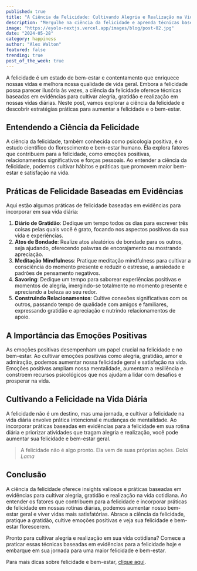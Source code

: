 ```yaml
---
published: true
title: "A Ciência da Felicidade: Cultivando Alegria e Realização na Vida Diária"
description: "Mergulhe na ciência da felicidade e aprenda técnicas baseadas em evidências para cultivar alegria, gratidão e realização na sua vida diária."
image: "https://eyolo-nextjs.vercel.app/images/blog/post-02.jpg"
date: "2024-05-28"
category: happiness
author: "Alex Walton"
featured: false
trending: true
post_of_the_week: true
---
```


A felicidade é um estado de bem-estar e contentamento que enriquece nossas vidas e melhora nossa qualidade de vida geral. Embora a felicidade possa parecer ilusória às vezes, a ciência da felicidade oferece técnicas baseadas em evidências para cultivar alegria, gratidão e realização em nossas vidas diárias. Neste post, vamos explorar a ciência da felicidade e descobrir estratégias práticas para aumentar a felicidade e o bem-estar.

## Entendendo a Ciência da Felicidade

A ciência da felicidade, também conhecida como psicologia positiva, é o estudo científico do florescimento e bem-estar humano. Ela explora fatores que contribuem para a felicidade, como emoções positivas, relacionamentos significativos e forças pessoais. Ao entender a ciência da felicidade, podemos cultivar hábitos e práticas que promovem maior bem-estar e satisfação na vida.

## Práticas de Felicidade Baseadas em Evidências

Aqui estão algumas práticas de felicidade baseadas em evidências para incorporar em sua vida diária:

1. **Diário de Gratidão**: Dedique um tempo todos os dias para escrever três coisas pelas quais você é grato, focando nos aspectos positivos da sua vida e experiências.
2. **Atos de Bondade**: Realize atos aleatórios de bondade para os outros, seja ajudando, oferecendo palavras de encorajamento ou mostrando apreciação.
3. **Meditação Mindfulness**: Pratique meditação mindfulness para cultivar a consciência do momento presente e reduzir o estresse, a ansiedade e padrões de pensamento negativos.
4. **Savoring**: Dedique um tempo para saborear experiências positivas e momentos de alegria, imergindo-se totalmente no momento presente e apreciando a beleza ao seu redor.
5. **Construindo Relacionamentos**: Cultive conexões significativas com os outros, passando tempo de qualidade com amigos e familiares, expressando gratidão e apreciação e nutrindo relacionamentos de apoio.

## A Importância das Emoções Positivas

As emoções positivas desempenham um papel crucial na felicidade e no bem-estar. Ao cultivar emoções positivas como alegria, gratidão, amor e admiração, podemos aumentar nossa felicidade geral e satisfação na vida. Emoções positivas ampliam nossa mentalidade, aumentam a resiliência e constroem recursos psicológicos que nos ajudam a lidar com desafios e prosperar na vida.

## Cultivando a Felicidade na Vida Diária

A felicidade não é um destino, mas uma jornada, e cultivar a felicidade na vida diária envolve prática intencional e mudanças de mentalidade. Ao incorporar práticas baseadas em evidências para a felicidade em sua rotina diária e priorizar atividades que tragam alegria e realização, você pode aumentar sua felicidade e bem-estar geral.

>A felicidade não é algo pronto. Ela vem de suas próprias ações.
<cite>Dalai Lama</cite>

## Conclusão

A ciência da felicidade oferece insights valiosos e práticas baseadas em evidências para cultivar alegria, gratidão e realização na vida cotidiana. Ao entender os fatores que contribuem para a felicidade e incorporar práticas de felicidade em nossas rotinas diárias, podemos aumentar nosso bem-estar geral e viver vidas mais satisfatórias. Abrace a ciência da felicidade, pratique a gratidão, cultive emoções positivas e veja sua felicidade e bem-estar florescerem.

Pronto para cultivar alegria e realização em sua vida cotidiana? Comece a praticar essas técnicas baseadas em evidências para a felicidade hoje e embarque em sua jornada para uma maior felicidade e bem-estar.

Para mais dicas sobre felicidade e bem-estar, [clique aqui](#!).
